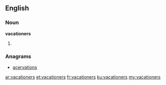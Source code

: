 ==English==

===Noun===
'''vacationers'''

# {{plural of|vacationer}}

===Anagrams===
* [[acervations#English|acervations]]

[[ar:vacationers]]
[[et:vacationers]]
[[fr:vacationers]]
[[ku:vacationers]]
[[my:vacationers]]